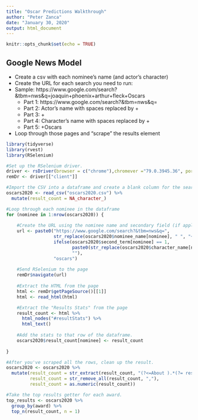 ```yaml
---
title: "Oscar Predictions Walkthrough"
author: "Peter Zanca"
date: "January 30, 2020"
output: html_document
---
```


```r
knitr::opts_chunk$set(echo = TRUE)
```

## Google News Model

* Create a csv with each nominee's name (and actor's character)
* Create the URL for each search you need to run:
* Sample: https://www.google.com/search?&tbm=nws&q=joaquin+phoenix+arthur+fleck+Oscars
    + Part 1: https://www.google.com/search?&tbm=nws&q=
    + Part 2: Actor's name with spaces replaced by +
    + Part 3: +
    + Part 4: Character's name with spaces replaced by +
    + Part 5: +Oscars
* Loop through those pages and "scrape" the results element


```r
library(tidyverse)
library(rvest)
library(RSelenium)

#Set up the RSelenium driver.
driver <- rsDriver(browser = c("chrome"),chromever ="79.0.3945.36", port = 4444L)
remDr <- driver[["client"]]

#Import the CSV into a dataframe and create a blank column for the search results.
oscars2020 <- read_csv("oscars2020.csv") %>%
  mutate(result_count = NA_character_)

#Loop through each nominee in the dataframe
for (nominee in 1:nrow(oscars2020)) {
  
    #Create the URL using the nominee name and secondary field (if applicable)
    url <- paste0("https://www.google.com/search?&tbm=nws&q=",
                  str_replace(oscars2020$nominee_name[nominee], " ", "+"), "+",
                  ifelse(oscars2020$second_term[nominee] == 1,
                         paste0(str_replace(oscars2020$character_name[nominee], " ", "+"), "+"),
                         ""),
                  "oscars")
    
    #Send RSelenium to the page
    remDr$navigate(url)
    
    #Extract the HTML from the page
    html <- remDr$getPageSource()[[1]]
    html <- read_html(html)

    #Extract the "Results Stats" from the page
    result_count <- html %>%
      html_nodes("#resultStats") %>%
      html_text()
    
    #Add the stats to that row of the dataframe.
    oscars2020$result_count[nominee] <- result_count
  
}

#After you've scraped all the rows, clean up the result.
oscars2020 <- oscars2020 %>%
  mutate(result_count = str_extract(result_count, "(?<=About ).*(?= results)"),
         result_count = str_remove_all(result_count, ","),
         result_count = as.numeric(result_count))

#Take the top results getter for each award.
top_results <- oscars2020 %>%
  group_by(award) %>%
  top_n(result_count, n = 1)
```

